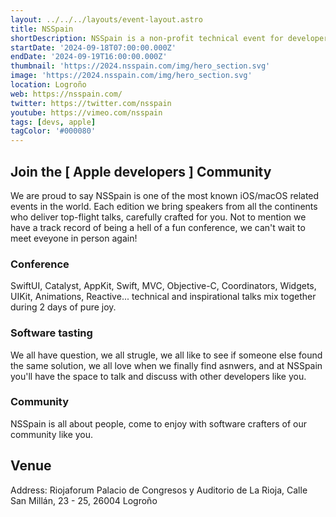 ```yaml
---
layout: ../../../layouts/event-layout.astro
title: NSSpain
shortDescription: NSSpain is a non-profit technical event for developers, artists and creators interested in making software for Apple platforms. BiznagaFest es el gran evento IT de la Costa del Sol para las comunidades "Google developers" de España, que se reúnen para ofrecer conferencias y workshops sobre Devops, Backend, Frontend, Chatbots, IA, Blockchain y soft skills.
startDate: '2024-09-18T07:00:00.000Z'
endDate: '2024-09-19T16:00:00.000Z'
thumbnail: 'https://2024.nsspain.com/img/hero_section.svg'
image: 'https://2024.nsspain.com/img/hero_section.svg'
location: Logroño
web: https://nsspain.com/
twitter: https://twitter.com/nsspain
youtube: https://vimeo.com/nsspain
tags: [devs, apple]
tagColor: '#000080'
---
```



## Join the [ Apple developers ] Community

We are proud to say NSSpain is one of the most known iOS/macOS related events in the world. Each edition we bring speakers from all the continents who deliver top-flight talks, carefully crafted for you. Not to mention we have a track record of being a hell of a fun conference, we can't wait to meet eveyone in person again!

### Conference

SwiftUI, Catalyst, AppKit, Swift, MVC, Objective-C, Coordinators, Widgets, UIKit, Animations, Reactive... technical and inspirational talks mix together during 2 days of pure joy.

### Software tasting

We all have question, we all strugle, we all like to see if someone else found the same solution, we all love when we finally find asnwers, and at NSSpain you'll have the space to talk and discuss with other developers like you.

### Community

NSSpain is all about people, come to enjoy with software crafters of our community like you.

## Venue

Address: Riojaforum Palacio de Congresos y Auditorio de La Rioja, Calle San Millán, 23 - 25, 26004 Logroño

<GoogleMap
  src="https://www.google.com/maps/embed?pb=!1m18!1m12!1m3!1d2942.9384441857364!2d-2.4351017077511936!3d42.47159785375297!2m3!1f0!2f0!3f0!3m2!1i1024!2i768!4f13.1!3m3!1m2!1s0xd5aab0e0eac4abf%3A0xe824e174cbb2c4b7!2sRiojaforum%20Palacio%20de%20Congresos%20y%20Auditorio%20de%20La%20Rioja!5e0!3m2!1ses!2ses!4v1718167969073!5m2!1ses!2ses"
  ariaLabel="Riojaforum Palacio de Congresos y Auditorio de La Rioja, Calle San Millán, 23 - 25, 26004 Logroño"
/>
